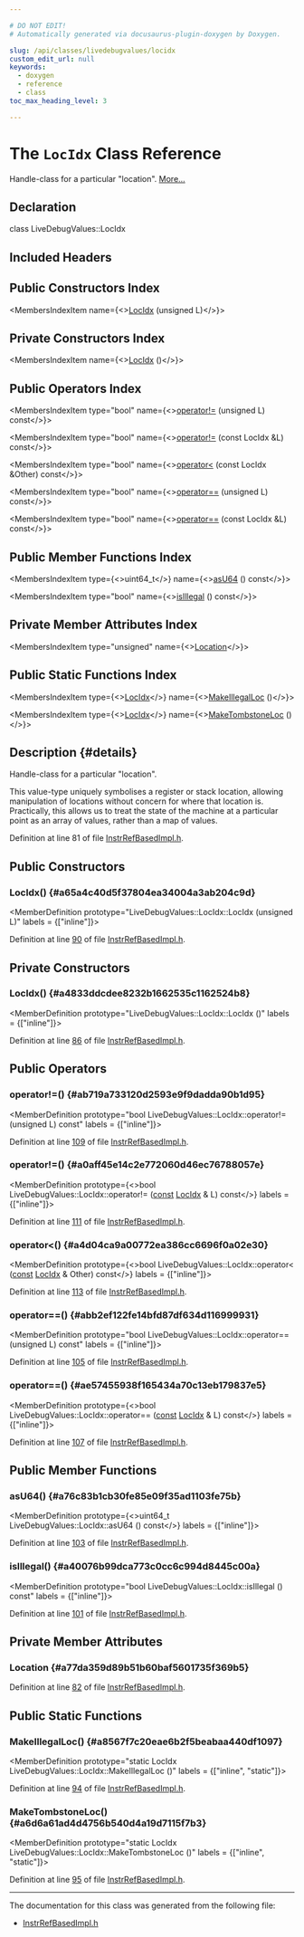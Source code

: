 ```yaml
---

# DO NOT EDIT!
# Automatically generated via docusaurus-plugin-doxygen by Doxygen.

slug: /api/classes/livedebugvalues/locidx
custom_edit_url: null
keywords:
  - doxygen
  - reference
  - class
toc_max_heading_level: 3

---
```





# The `LocIdx` Class Reference

<DoxygenPage pluginConfig={pluginConfig}>

Handle-class for a particular &quot;location&quot;. <a href="#details">More...</a>

## Declaration

<CodeBlock>class LiveDebugValues::LocIdx</CodeBlock>

## Included Headers

<IncludesList>
<IncludesListItem
  filePath="CodeGen/LiveDebugValues/InstrRefBasedImpl.h"
  permalink="/docs/api/files/lib/lib/codegen/lib/codegen/livedebugvalues/instrrefbasedimpl-h"
  isLocal="true" />
</IncludesList>

## Public Constructors Index

<MembersIndex>

<MembersIndexItem
  name={<><a href="#a65a4c40d5f37804ea34004a3ab204c9d">LocIdx</a> (unsigned L)</>}>
</MembersIndexItem>

</MembersIndex>

## Private Constructors Index

<MembersIndex>

<MembersIndexItem
  name={<><a href="#a4833ddcdee8232b1662535c1162524b8">LocIdx</a> ()</>}>
</MembersIndexItem>

</MembersIndex>

## Public Operators Index

<MembersIndex>

<MembersIndexItem
  type="bool"
  name={<><a href="#ab719a733120d2593e9f9dadda90b1d95">operator!=</a> (unsigned L) const</>}>
</MembersIndexItem>

<MembersIndexItem
  type="bool"
  name={<><a href="#a0aff45e14c2e772060d46ec76788057e">operator!=</a> (const LocIdx &amp;L) const</>}>
</MembersIndexItem>

<MembersIndexItem
  type="bool"
  name={<><a href="#a4d04ca9a00772ea386cc6696f0a02e30">operator&lt;</a> (const LocIdx &amp;Other) const</>}>
</MembersIndexItem>

<MembersIndexItem
  type="bool"
  name={<><a href="#abb2ef122fe14bfd87df634d116999931">operator==</a> (unsigned L) const</>}>
</MembersIndexItem>

<MembersIndexItem
  type="bool"
  name={<><a href="#ae57455938f165434a70c13eb179837e5">operator==</a> (const LocIdx &amp;L) const</>}>
</MembersIndexItem>

</MembersIndex>

## Public Member Functions Index

<MembersIndex>

<MembersIndexItem
  type={<>uint64&#95;t</>}
  name={<><a href="#a76c83b1cb30fe85e09f35ad1103fe75b">asU64</a> () const</>}>
</MembersIndexItem>

<MembersIndexItem
  type="bool"
  name={<><a href="#a40076b99dca773c0cc6c994d8445c00a">isIllegal</a> () const</>}>
</MembersIndexItem>

</MembersIndex>

## Private Member Attributes Index

<MembersIndex>

<MembersIndexItem
  type="unsigned"
  name={<><a href="#a77da359d89b51b60baf5601735f369b5">Location</a></>}>
</MembersIndexItem>

</MembersIndex>

## Public Static Functions Index

<MembersIndex>

<MembersIndexItem
  type={<><a href="/docs/api/classes/livedebugvalues/locidx">LocIdx</a></>}
  name={<><a href="#a8567f7c20eae6b2f5beabaa440df1097">MakeIllegalLoc</a> ()</>}>
</MembersIndexItem>

<MembersIndexItem
  type={<><a href="/docs/api/classes/livedebugvalues/locidx">LocIdx</a></>}
  name={<><a href="#a6d6a61ad4d4756b540d4a19d7115f7b3">MakeTombstoneLoc</a> ()</>}>
</MembersIndexItem>

</MembersIndex>

## Description {#details}

Handle-class for a particular &quot;location&quot;.

This value-type uniquely symbolises a register or stack location, allowing manipulation of locations without concern for where that location is. Practically, this allows us to treat the state of the machine at a particular point as an array of values, rather than a map of values.

Definition at line 81 of file <a href="/docs/api/files/lib/lib/codegen/lib/codegen/livedebugvalues/instrrefbasedimpl-h">InstrRefBasedImpl.h</a>.

<SectionDefinition>

## Public Constructors

### LocIdx() {#a65a4c40d5f37804ea34004a3ab204c9d}

<MemberDefinition
  prototype="LiveDebugValues::LocIdx::LocIdx (unsigned L)"
  labels = {["inline"]}>

Definition at line <a href="/docs/api/files/lib/lib/codegen/lib/codegen/livedebugvalues/instrrefbasedimpl-h/#l00090">90</a> of file <a href="/docs/api/files/lib/lib/codegen/lib/codegen/livedebugvalues/instrrefbasedimpl-h">InstrRefBasedImpl.h</a>.
</MemberDefinition>

</SectionDefinition>

<SectionDefinition>

## Private Constructors

### LocIdx() {#a4833ddcdee8232b1662535c1162524b8}

<MemberDefinition
  prototype="LiveDebugValues::LocIdx::LocIdx ()"
  labels = {["inline"]}>

Definition at line <a href="/docs/api/files/lib/lib/codegen/lib/codegen/livedebugvalues/instrrefbasedimpl-h/#l00086">86</a> of file <a href="/docs/api/files/lib/lib/codegen/lib/codegen/livedebugvalues/instrrefbasedimpl-h">InstrRefBasedImpl.h</a>.
</MemberDefinition>

</SectionDefinition>

<SectionDefinition>

## Public Operators

### operator!=() {#ab719a733120d2593e9f9dadda90b1d95}

<MemberDefinition
  prototype="bool LiveDebugValues::LocIdx::operator!= (unsigned L) const"
  labels = {["inline"]}>

Definition at line <a href="/docs/api/files/lib/lib/codegen/lib/codegen/livedebugvalues/instrrefbasedimpl-h/#l00109">109</a> of file <a href="/docs/api/files/lib/lib/codegen/lib/codegen/livedebugvalues/instrrefbasedimpl-h">InstrRefBasedImpl.h</a>.
</MemberDefinition>

### operator!=() {#a0aff45e14c2e772060d46ec76788057e}

<MemberDefinition
  prototype={<>bool LiveDebugValues::LocIdx::operator!= (<a href="/docs/api/files/lib/lib/target/lib/target/aarch64/aarch64promoteconstant-cpp/#a90f8350fecae261c25be85d38b451bff">const</a> <a href="/docs/api/classes/livedebugvalues/locidx">LocIdx</a> &amp; L) const</>}
  labels = {["inline"]}>

Definition at line <a href="/docs/api/files/lib/lib/codegen/lib/codegen/livedebugvalues/instrrefbasedimpl-h/#l00111">111</a> of file <a href="/docs/api/files/lib/lib/codegen/lib/codegen/livedebugvalues/instrrefbasedimpl-h">InstrRefBasedImpl.h</a>.
</MemberDefinition>

### operator&lt;() {#a4d04ca9a00772ea386cc6696f0a02e30}

<MemberDefinition
  prototype={<>bool LiveDebugValues::LocIdx::operator&lt; (<a href="/docs/api/files/lib/lib/target/lib/target/aarch64/aarch64promoteconstant-cpp/#a90f8350fecae261c25be85d38b451bff">const</a> <a href="/docs/api/classes/livedebugvalues/locidx">LocIdx</a> &amp; Other) const</>}
  labels = {["inline"]}>

Definition at line <a href="/docs/api/files/lib/lib/codegen/lib/codegen/livedebugvalues/instrrefbasedimpl-h/#l00113">113</a> of file <a href="/docs/api/files/lib/lib/codegen/lib/codegen/livedebugvalues/instrrefbasedimpl-h">InstrRefBasedImpl.h</a>.
</MemberDefinition>

### operator==() {#abb2ef122fe14bfd87df634d116999931}

<MemberDefinition
  prototype="bool LiveDebugValues::LocIdx::operator== (unsigned L) const"
  labels = {["inline"]}>

Definition at line <a href="/docs/api/files/lib/lib/codegen/lib/codegen/livedebugvalues/instrrefbasedimpl-h/#l00105">105</a> of file <a href="/docs/api/files/lib/lib/codegen/lib/codegen/livedebugvalues/instrrefbasedimpl-h">InstrRefBasedImpl.h</a>.
</MemberDefinition>

### operator==() {#ae57455938f165434a70c13eb179837e5}

<MemberDefinition
  prototype={<>bool LiveDebugValues::LocIdx::operator== (<a href="/docs/api/files/lib/lib/target/lib/target/aarch64/aarch64promoteconstant-cpp/#a90f8350fecae261c25be85d38b451bff">const</a> <a href="/docs/api/classes/livedebugvalues/locidx">LocIdx</a> &amp; L) const</>}
  labels = {["inline"]}>

Definition at line <a href="/docs/api/files/lib/lib/codegen/lib/codegen/livedebugvalues/instrrefbasedimpl-h/#l00107">107</a> of file <a href="/docs/api/files/lib/lib/codegen/lib/codegen/livedebugvalues/instrrefbasedimpl-h">InstrRefBasedImpl.h</a>.
</MemberDefinition>

</SectionDefinition>

<SectionDefinition>

## Public Member Functions

### asU64() {#a76c83b1cb30fe85e09f35ad1103fe75b}

<MemberDefinition
  prototype={<>uint64&#95;t LiveDebugValues::LocIdx::asU64 () const</>}
  labels = {["inline"]}>

Definition at line <a href="/docs/api/files/lib/lib/codegen/lib/codegen/livedebugvalues/instrrefbasedimpl-h/#l00103">103</a> of file <a href="/docs/api/files/lib/lib/codegen/lib/codegen/livedebugvalues/instrrefbasedimpl-h">InstrRefBasedImpl.h</a>.
</MemberDefinition>

### isIllegal() {#a40076b99dca773c0cc6c994d8445c00a}

<MemberDefinition
  prototype="bool LiveDebugValues::LocIdx::isIllegal () const"
  labels = {["inline"]}>

Definition at line <a href="/docs/api/files/lib/lib/codegen/lib/codegen/livedebugvalues/instrrefbasedimpl-h/#l00101">101</a> of file <a href="/docs/api/files/lib/lib/codegen/lib/codegen/livedebugvalues/instrrefbasedimpl-h">InstrRefBasedImpl.h</a>.
</MemberDefinition>

</SectionDefinition>

<SectionDefinition>

## Private Member Attributes

### Location {#a77da359d89b51b60baf5601735f369b5}

<MemberDefinition
  prototype="unsigned LiveDebugValues::LocIdx::Location">

Definition at line <a href="/docs/api/files/lib/lib/codegen/lib/codegen/livedebugvalues/instrrefbasedimpl-h/#l00082">82</a> of file <a href="/docs/api/files/lib/lib/codegen/lib/codegen/livedebugvalues/instrrefbasedimpl-h">InstrRefBasedImpl.h</a>.
</MemberDefinition>

</SectionDefinition>

<SectionDefinition>

## Public Static Functions

### MakeIllegalLoc() {#a8567f7c20eae6b2f5beabaa440df1097}

<MemberDefinition
  prototype="static LocIdx LiveDebugValues::LocIdx::MakeIllegalLoc ()"
  labels = {["inline", "static"]}>

Definition at line <a href="/docs/api/files/lib/lib/codegen/lib/codegen/livedebugvalues/instrrefbasedimpl-h/#l00094">94</a> of file <a href="/docs/api/files/lib/lib/codegen/lib/codegen/livedebugvalues/instrrefbasedimpl-h">InstrRefBasedImpl.h</a>.
</MemberDefinition>

### MakeTombstoneLoc() {#a6d6a61ad4d4756b540d4a19d7115f7b3}

<MemberDefinition
  prototype="static LocIdx LiveDebugValues::LocIdx::MakeTombstoneLoc ()"
  labels = {["inline", "static"]}>

Definition at line <a href="/docs/api/files/lib/lib/codegen/lib/codegen/livedebugvalues/instrrefbasedimpl-h/#l00095">95</a> of file <a href="/docs/api/files/lib/lib/codegen/lib/codegen/livedebugvalues/instrrefbasedimpl-h">InstrRefBasedImpl.h</a>.
</MemberDefinition>

</SectionDefinition>

<hr/>

The documentation for this class was generated from the following file:

<ul>
<li><a href="/docs/api/files/lib/lib/codegen/lib/codegen/livedebugvalues/instrrefbasedimpl-h">InstrRefBasedImpl.h</a></li>
</ul>

</DoxygenPage>
